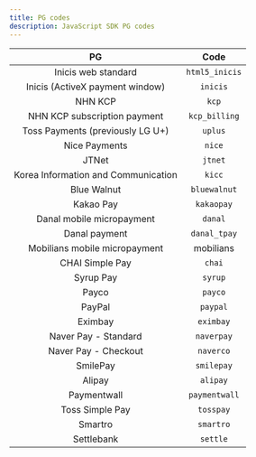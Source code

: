 ```yaml
---
title: PG codes
description: JavaScript SDK PG codes
---
```





|                  PG                 |      Code      |
| :---------------------------------: | :------------: |
|         Inicis web standard         | `html5_inicis` |
|   Inicis (ActiveX payment window)   |    `inicis`    |
|               NHN KCP               |      `kcp`     |
|     NHN KCP subscription payment    |  `kcp_billing` |
|   Toss Payments (previously LG U+)  |     `uplus`    |
|            Nice Payments            |     `nice`     |
|                JTNet                |     `jtnet`    |
| Korea Information and Communication |     `kicc`     |
|             Blue Walnut             |  `bluewalnut`  |
|              Kakao Pay              |   `kakaopay`   |
|      Danal mobile micropayment      |     `danal`    |
|            Danal payment            |  `danal_tpay`  |
|    Mobilians mobile micropayment    |    mobilians   |
|           CHAI Simple Pay           |     `chai`     |
|              Syrup Pay              |     `syrup`    |
|                Payco                |     `payco`    |
|                PayPal               |    `paypal`    |
|               Eximbay               |    `eximbay`   |
|         Naver Pay - Standard        |   `naverpay`   |
|         Naver Pay - Checkout        |    `naverco`   |
|               SmilePay              |   `smilepay`   |
|                Alipay               |    `alipay`    |
|             Paymentwall             |  `paymentwall` |
|           Toss Simple Pay           |    `tosspay`   |
|               Smartro               |    `smartro`   |
|              Settlebank             |    `settle`    |



